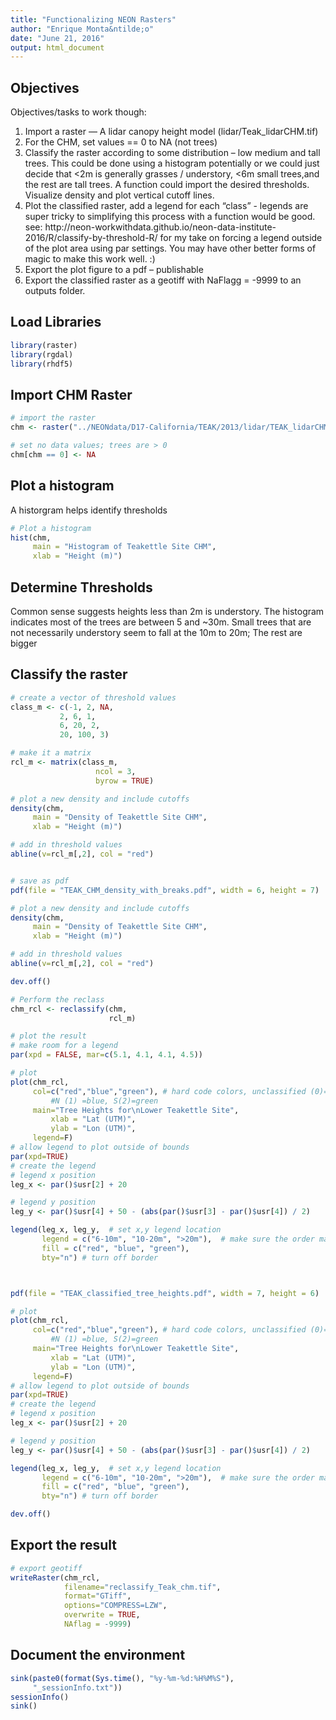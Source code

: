 ```yaml
---
title: "Functionalizing NEON Rasters"
author: "Enrique Monta&ntilde;o"
date: "June 21, 2016"
output: html_document
---
```


## Objectives

Objectives/tasks to work though:

1. Import a raster — A lidar canopy height model (lidar/Teak_lidarCHM.tif)
1. For the CHM, set values == 0 to NA (not trees)
1. Classify the raster according to some distribution – low medium and tall trees. This could be done using a histogram potentially or we could just decide that <2m is generally grasses / understory, <6m small trees,and the rest are tall trees. A function could import the desired thresholds. Visualize density and plot vertical cutoff lines.
1. Plot the classified raster, add a legend for each “class” - legends are super tricky to simplifying this process with a function would be good.  see: http://neon-workwithdata.github.io/neon-data-institute-2016/R/classify-by-threshold-R/  for my take on forcing a legend outside of the plot area using par settings. You may have other better forms of magic to make this work well. :)
1. Export the plot figure to a pdf – publishable
1. Export the classified raster as a geotiff with NaFlagg = -9999 to an outputs folder.

## Load Libraries
```r
library(raster)
library(rgdal)
library(rhdf5)

```

## Import CHM Raster

```r
# import the raster
chm <- raster("../NEONdata/D17-California/TEAK/2013/lidar/TEAK_lidarCHM.tif")

# set no data values; trees are > 0
chm[chm == 0] <- NA

```

## Plot a histogram

A historgram helps identify thresholds

```r
# Plot a histogram
hist(chm,
     main = "Histogram of Teakettle Site CHM",
     xlab = "Height (m)")

```

## Determine Thresholds

Common sense suggests heights less than 2m is understory.  The histogram indicates most of the trees are between 5 and ~30m. Small trees that are not necessarily understory seem to fall at the 10m to 20m;  The rest are bigger

## Classify the raster

```r

# create a vector of threshold values
class_m <- c(-1, 2, NA,
           2, 6, 1,
           6, 20, 2,
           20, 100, 3)

# make it a matrix
rcl_m <- matrix(class_m,
                   ncol = 3,
                   byrow = TRUE)

# plot a new density and include cutoffs
density(chm,
     main = "Density of Teakettle Site CHM",
     xlab = "Height (m)")

# add in threshold values
abline(v=rcl_m[,2], col = "red")


# save as pdf
pdf(file = "TEAK_CHM_density_with_breaks.pdf", width = 6, height = 7)

# plot a new density and include cutoffs
density(chm,
     main = "Density of Teakettle Site CHM",
     xlab = "Height (m)")

# add in threshold values
abline(v=rcl_m[,2], col = "red")

dev.off()

# Perform the reclass
chm_rcl <- reclassify(chm,
                      rcl_m)

# plot the result
# make room for a legend
par(xpd = FALSE, mar=c(5.1, 4.1, 4.1, 4.5))

# plot
plot(chm_rcl,
     col=c("red","blue","green"), # hard code colors, unclassified (0)=white,
		 #N (1) =blue, S(2)=green
     main="Tree Heights for\nLower Teakettle Site",
		 xlab = "Lat (UTM)",
		 ylab = "Lon (UTM)",
     legend=F)
# allow legend to plot outside of bounds
par(xpd=TRUE)
# create the legend
# legend x position
leg_x <- par()$usr[2] + 20

# legend y position
leg_y <- par()$usr[4] + 50 - (abs(par()$usr[3] - par()$usr[4]) / 2)

legend(leg_x, leg_y,  # set x,y legend location
       legend = c("6-10m", "10-20m", ">20m"),  # make sure the order matches the colors, next
       fill = c("red", "blue", "green"),
       bty="n") # turn off border



pdf(file = "TEAK_classified_tree_heights.pdf", width = 7, height = 6)

# plot
plot(chm_rcl,
     col=c("red","blue","green"), # hard code colors, unclassified (0)=white,
		 #N (1) =blue, S(2)=green
     main="Tree Heights for\nLower Teakettle Site",
		 xlab = "Lat (UTM)",
		 ylab = "Lon (UTM)",
     legend=F)
# allow legend to plot outside of bounds
par(xpd=TRUE)
# create the legend
# legend x position
leg_x <- par()$usr[2] + 20

# legend y position
leg_y <- par()$usr[4] + 50 - (abs(par()$usr[3] - par()$usr[4]) / 2)

legend(leg_x, leg_y,  # set x,y legend location
       legend = c("6-10m", "10-20m", ">20m"),  # make sure the order matches the colors, next
       fill = c("red", "blue", "green"),
       bty="n") # turn off border

dev.off()

```

## Export the result

```r
# export geotiff
writeRaster(chm_rcl,
            filename="reclassify_Teak_chm.tif",
            format="GTiff",
            options="COMPRESS=LZW",
            overwrite = TRUE,
            NAflag = -9999)

```

## Document the environment

```r
sink(paste0(format(Sys.time(), "%y-%m-%d:%H%M%S"),
     "_sessionInfo.txt"))
sessionInfo()
sink()
```




